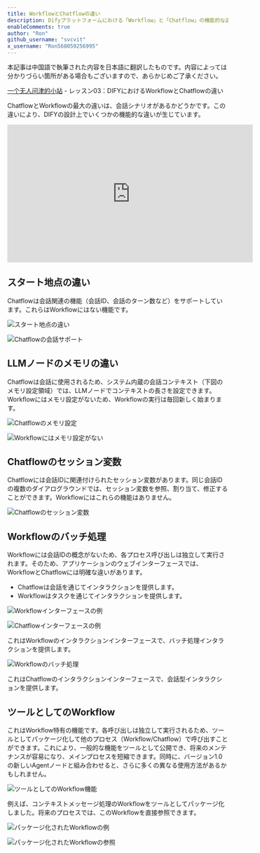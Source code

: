 ```yaml
---
title: WorkflowとChatflowの違い
description: Difyプラットフォームにおける「Workflow」と「Chatflow」の機能的な違いとその適用シナリオの詳細分析、ユーザーが適切なフロータイプを選ぶ手助けをします
enableComments: true
author: "Ron"
github_username: "svcvit"
x_username: "Ron568059256995"
---
```


<Callout title="ご注意" type="warn">本記事は中国語で執筆された内容を日本語に翻訳したものです。内容によっては分かりづらい箇所がある場合もございますので、あらかじめご了承ください。</Callout>

<Callout title="原文">
<a href="https://blog.vcvit.me/2025/04/11/03-dify-workflow-vs-chatflow/" target="_blank">一个无人问津的小站</a> - レッスン03：DIFYにおけるWorkflowとChatflowの違い
</Callout>

ChatflowとWorkflowの最大の違いは、会話シナリオがあるかどうかです。この違いにより、DIFYの設計上でいくつかの機能的な違いが生じています。

<iframe width="560" height="315" src="https://www.youtube.com/embed/quEA_7LVWA8?si=1H6YErHCrp-masdn" title="YouTube video player" frameborder="0" allow="accelerometer; autoplay; clipboard-write; encrypted-media; gyroscope; picture-in-picture; web-share" referrerpolicy="strict-origin-when-cross-origin" allowfullscreen></iframe>

## スタート地点の違い

Chatflowは会話関連の機能（会話ID、会話のターン数など）をサポートしています。これらはWorkflowにはない機能です。

![スタート地点の違い](https://s2.loli.net/2025/05/18/MbfrQwoqIhU8WcH.png)

![Chatflowの会話サポート](https://s2.loli.net/2025/05/18/yxKzw5mq29Uotnv.png)

## LLMノードのメモリの違い

Chatflowは会話に使用されるため、システム内蔵の会話コンテキスト（下図のメモリ設定領域）では、LLMノードでコンテキストの長さを設定できます。Workflowにはメモリ設定がないため、Workflowの実行は毎回新しく始まります。

![Chatflowのメモリ設定](https://s2.loli.net/2025/05/18/WVFkl1DzLwO4ruy.png)

![Workflowにはメモリ設定がない](https://s2.loli.net/2025/05/18/Kzaw5vsOe2uEfcD.png)

## Chatflowのセッション変数

Chatflowには会話IDに関連付けられたセッション変数があります。同じ会話IDの複数のダイアログラウンドでは、セッション変数を参照、割り当て、修正することができます。Workflowにはこれらの機能はありません。

![Chatflowのセッション変数](https://s2.loli.net/2025/05/18/KaHitCZGh5pdUQW.png)

## Workflowのバッチ処理

Workflowには会話IDの概念がないため、各プロセス呼び出しは独立して実行されます。そのため、アプリケーションのウェブインターフェースでは、WorkflowとChatflowには明確な違いがあります。

- Chatflowは会話を通じてインタラクションを提供します。
- Workflowはタスクを通じてインタラクションを提供します。

![Workflowインターフェースの例](https://s2.loli.net/2025/05/18/SqOXZtzvgmAKcfa.png)

![Chatflowインターフェースの例](https://s2.loli.net/2025/05/18/d7k3RHgblEZ8map.png)

これはWorkflowのインタラクションインターフェースで、バッチ処理インタラクションを提供します。

![Workflowのバッチ処理](https://s2.loli.net/2025/05/18/wySKIBMguLGsQWk.png)

これはChatflowのインタラクションインターフェースで、会話型インタラクションを提供します。

## ツールとしてのWorkflow

これはWorkflow特有の機能です。各呼び出しは独立して実行されるため、ツールとしてパッケージ化して他のプロセス（Workflow/Chatflow）で呼び出すことができます。これにより、一般的な機能をツールとして公開でき、将来のメンテナンスが容易になり、メインプロセスを短縮できます。同時に、バージョン1.0の新しいAgentノードと組み合わせると、さらに多くの異なる使用方法があるかもしれません。

![ツールとしてのWorkflow機能](https://s2.loli.net/2025/05/18/V7J5gzRBCoQcaFL.png)

例えば、コンテキストメッセージ処理のWorkflowをツールとしてパッケージ化しました。将来のプロセスでは、このWorkflowを直接参照できます。

![パッケージ化されたWorkflowの例](https://s2.loli.net/2025/05/18/GhQdMjuWpA8k2nb.png)

![パッケージ化されたWorkflowの参照](https://s2.loli.net/2025/05/18/PmSvtIEl2qgkN19.png)
